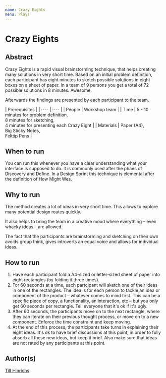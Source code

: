 ```yaml
---
name: Crazy Eights
menu: Plays
---
```


# Crazy Eights

## Abstract

Crazy Eights is a rapid visual brainstorming technique, that helps creating many solutions in very short time.
Based on an initial problem definition, each participant has eight minutes to sketch possible solutions in eight boxes on a sheet of paper.
In a team of 9 persons you get a total of 72 possible solutions in 8 minutes. Awesome.

Afterwards the findings are presented by each participant to the team.

| Prerequisites |
| :--- | :--- |
| People | Workshop team |
| Time | 5 - 10 minutes for problem definition, <br />8 minutes for sketching, <br />4 minutes for presenting each Crazy Eight |
| Materials | Paper (A4), <br />Big Sticky Notes, <br />Felttip Pens |

## When to run

You can run this whenever you have a clear understanding what your interface is supposed to do. 
It is commonly used after the phaes of Discovery and Define. 
In a Design Sprint this technique is elemental after the definition of How Might Wes.

## Why to run

The method creates a lot of ideas in very short time. 
This allows to explore many potential design routes quickly.

It also helps to bring the team in a creative mood where everything – even whacky ideas – are allowed.

The fact that the participants are brainstorming and sketching on their own avoids group think, gives introverts an equal voice and allows for individual ideas.

## How to run

1. Have each participant fold a A4-sized or letter-sized sheet of paper into eight rectangles (by folding it three times).
2. For 60 seconds at a time, each partcipant will sketch one of their ideas in one of the rectangles. 
The idea is for each person to tackle an idea or component of the product – whatever comes to mind first. 
This can be a specific piece of copy, a functionality, an interaction, etc – but you only get 60 seconds per rectangle. 
Tell everyone that it's ok if it's ugly.
3. After 60 seconds, the participants move on to the next rectangle, where they can iterate on their previous thought process, or move on to a new component. 
Enforce the time constraint and keep moving.
4. At the end of this process, the participants take turns in explaining their eight ideas. 
It's ok to have brief discussions at this point, in order to fully absorb all these new ideas, but keep it brief.
Also make sure that ideas are not rated by any participants at this point.

## Author(s) 
[Till Hinrichs](https://www.tillhinrichs.de)